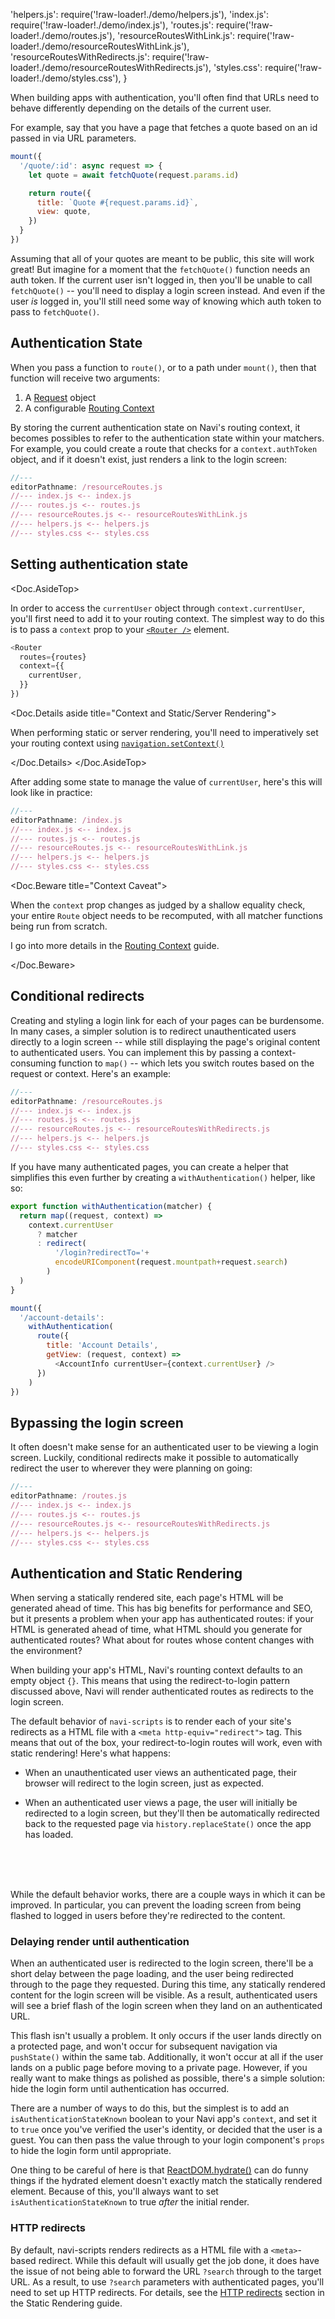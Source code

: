   'helpers.js': require('!raw-loader!./demo/helpers.js'),
  'index.js': require('!raw-loader!./demo/index.js'),
  'routes.js': require('!raw-loader!./demo/routes.js'),
  'resourceRoutesWithLink.js': require('!raw-loader!./demo/resourceRoutesWithLink.js'),
  'resourceRoutesWithRedirects.js': require('!raw-loader!./demo/resourceRoutesWithRedirects.js'),
  'styles.css': require('!raw-loader!./demo/styles.css'),
}

When building apps with authentication, you'll often find that URLs need to behave differently depending on the details of the current user.

For example, say that you have a page that fetches a quote based on an id passed in via URL parameters.

```js
mount({
  '/quote/:id': async request => {
    let quote = await fetchQuote(request.params.id)

    return route({
      title: `Quote #{request.params.id}`,
      view: quote,
    })
  }
})
```

Assuming that all of your quotes are meant to be public, this site will work great! But imagine for a moment that the `fetchQuote()` function needs an auth token. If the current user isn't logged in, then you'll be unable to call `fetchQuote()` -- you'll need to display a login screen instead. And even if the user *is* logged in, you'll still need some way of knowing which auth token to pass to `fetchQuote()`.


Authentication State
--------------------

When you pass a function to `route()`, or to a path under `mount()`, then that function will receive two arguments:

1. A [Request](/404) object
2. A configurable [Routing Context](../routing-context)

By storing the current authentication state on Navi's routing context, it becomes possibles to refer to the authentication state within your matchers. For example, you could create a route that checks for a `context.authToken` object, and if it doesn't exist, just renders a link to the login screen:

```js
//---
editorPathname: /resourceRoutes.js
//--- index.js <-- index.js
//--- routes.js <-- routes.js
//--- resourceRoutes.js <-- resourceRoutesWithLink.js
//--- helpers.js <-- helpers.js
//--- styles.css <-- styles.css
```


Setting authentication state
----------------------------

<Doc.AsideTop>

In order to access the `currentUser` object through `context.currentUser`, you'll first need to add it to your routing context. The simplest way to do this is to pass a `context` prop to your [`<Router />`](../../reference/react/#router) element.

```js
<Router
  routes={routes}
  context={{
    currentUser,
  }}
})
```

<Doc.Details aside title="Context and Static/Server Rendering">

When performing static or server rendering, you'll need to imperatively set your routing context using [`navigation.setContext()`](/404)

</Doc.Details>
</Doc.AsideTop>

After adding some state to manage the value of `currentUser`, here's this will look like in practice:

```js
//---
editorPathname: /index.js
//--- index.js <-- index.js
//--- routes.js <-- routes.js
//--- resourceRoutes.js <-- resourceRoutesWithLink.js
//--- helpers.js <-- helpers.js
//--- styles.css <-- styles.css
```

<Doc.Beware title="Context Caveat">

When the `context` prop changes as judged by a shallow equality check, your entire `Route` object needs to be recomputed, with all matcher functions being run from scratch.

I go into more details in the [Routing Context](../routing-context) guide.

</Doc.Beware>


Conditional redirects
---------------------

Creating and styling a login link for each of your pages can be burdensome. In many cases, a simpler solution is to redirect unauthenticated users directly to a login screen -- while still displaying the page's original content to authenticated users. You can implement this by passing a context-consuming function to `map()` -- which lets you switch routes based on the request or context. Here's an example:

```js
//---
editorPathname: /resourceRoutes.js
//--- index.js <-- index.js
//--- routes.js <-- routes.js
//--- resourceRoutes.js <-- resourceRoutesWithRedirects.js
//--- helpers.js <-- helpers.js
//--- styles.css <-- styles.css
```

If you have many authenticated pages, you can create a helper that simplifies this even further by creating a `withAuthentication()` helper, like so:

```js
export function withAuthentication(matcher) {
  return map((request, context) =>
    context.currentUser
      ? matcher
      : redirect(
          '/login?redirectTo='+
          encodeURIComponent(request.mountpath+request.search)
        )
  )
}

mount({
  '/account-details':
    withAuthentication(
      route({
        title: 'Account Details',
        getView: (request, context) =>
          <AccountInfo currentUser={context.currentUser} />
      })
    )
})
```


Bypassing the login screen
--------------------------

It often doesn't make sense for an authenticated user to be viewing a login screen. Luckily, conditional redirects make it possible to automatically redirect the user to wherever they were planning on going:

```js
//---
editorPathname: /routes.js
//--- index.js <-- index.js
//--- routes.js <-- routes.js
//--- resourceRoutes.js <-- resourceRoutesWithRedirects.js
//--- helpers.js <-- helpers.js
//--- styles.css <-- styles.css
```


## Authentication and Static Rendering

When serving a statically rendered site, each page's HTML will be generated ahead of time. This has big benefits for performance and SEO, but it presents a problem when your app has authenticated routes: if your HTML is generated ahead of time, what HTML should you generate for authenticated routes? What about for routes whose content changes with the environment?

When building your app's HTML, Navi's rounting context defaults to an empty object `{}`. This means that using the redirect-to-login pattern discussed above, Navi will render authenticated routes as redirects to the login screen.

The default behavior of `navi-scripts` is to render each of your site's redirects as a HTML file with a `<meta http-equiv="redirect">` tag. This means that out of the box, your redirect-to-login routes will work, even with static rendering! Here's what happens:

-   When an unauthenticated user views an authenticated page, their browser will redirect to the login screen, just as expected.

-   When an authenticated user views a page, the user will initially be redirected to a login screen, but they'll then be automatically redirected back to the requested page via `history.replaceState()` once the app has loaded.

    <br />
    <Doc.Image src={require('./auth-redirect-flow.svg')} alt="Redirect flow diagram" />
    <br /><br />

While the default behavior works, there are a couple ways in which it can be improved. In particular, you can prevent the loading screen from being flashed to logged in users before they're redirected to the content.


### Delaying render until authentication

When an authenticated user is redirected to the login screen, there'll be a short delay between the page loading, and the user being redirected through to the page they requested. During this time, any statically rendered content for the login screen will be visible. As a result, authenticated users will see a brief flash of the login screen when they land on an authenticated URL.

This flash isn't usually a problem. It only occurs if the user lands directly on a protected page, and won't occur for subsequent navigation via `pushState()` within the same tab. Additionally, it won't occur at all if the user lands on a public page before moving to a private page. However, if you really want to make things as polished as possible, there's a simple solution: hide the login form until authentication has occurred.

There are a number of ways to do this, but the simplest is to add an `isAuthenticationStateKnown` boolean to your Navi app's `context`, and set it to `true` once you've verified the user's identity, or decided that the user is a guest. You can then pass the value through to your login component's `props` to hide the login form until appropriate.

One thing to be careful of here is that [ReactDOM.hydrate()](https://reactjs.org/docs/react-dom.html#hydrate) can do funny things if the hydrated element doesn't exactly match the statically rendered element. Because of this, you'll always want to set `isAuthenticationStateKnown` to true *after* the initial render.


### HTTP redirects

By default, navi-scripts renders redirects as a HTML file with a `<meta>`-based redirect. While this default will usually get the job done, it does have the issue of not being able to forward the URL `?search` through to the target URL. As a result, to use `?search` parameters with authenticated pages, you'll need to set up HTTP redirects. For details, see the [HTTP redirects](../static-rendering/#http-redirects) section in the Static Rendering guide.
